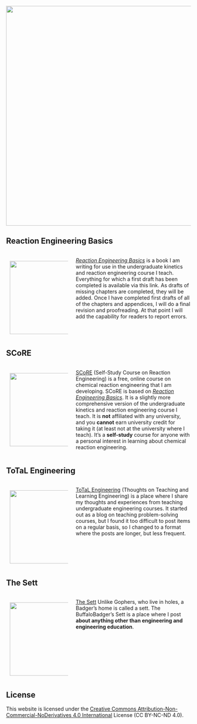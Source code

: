 ![](graphics/Banner.png){fig-alt="BuffaloBadger logo" fig-align="center" width="600"}

## Reaction Engineering Basics

:::: {.columns}

::: {.column width="35%"}

[![](graphics/RE_Basics_Cover.png){style="margin: 10px" width="200" style="float: left;"}](http://buffalobadger.github.io/RE_Basics)

:::

::: {.column width="65%"}

[*Reaction Engineering Basics*](http://buffalobadger.github.io/RE_Basics) is a book I am writing for use in the undergraduate kinetics and reaction engineering course I teach. Everything for which a first draft has been completed is available via this link. As drafts of missing chapters are completed, they will be added. Once I have completed first drafts of all of the chapters and appendices, I will do a final revision and proofreading. At that point I will add the capability for readers to report errors.

:::

::::

## SCoRE

:::: {.columns}

::: {.column width="35%"}

[![](graphics/SCoRE_Logo.png){style="margin: 10px" width="200" style="float: left;"}](file:///Users/lund/Projects/Kinetics/SCoRE/_site/index.html) 

:::

::: {.column width="65%"}

[SCoRE](file:///Users/lund/Projects/Kinetics/SCoRE/_site/index.html) (Self-Study Course on Reaction Engineering) is a free, online course on chemical reaction engineering that I am developing. SCoRE is based on [*Reaction Engineering Basics*](http://buffalobadger.github.io/RE_Basics). It is a slightly more comprehensive version of the undergraduate kinetics and reaction engineering course I teach. It is **not** affiliated with any university, and you **cannot** earn university credit for taking it (at least not at the university where I teach). It's a **self-study** course for anyone with a personal interest in learning about chemical reaction engineering.

:::

::::

## ToTaL Engineering

:::: {.columns}

::: {.column width="35%"}

[![](graphics/ToTaL_Eng_Logo.png){style="margin: 10px" width="200" style="float: left;"}](file:///Users/lund/Projects/ToTaL_Engineering/_site/index.html) 

:::

::: {.column width="65%"}

[ToTaL Engineering](file:///Users/lund/Projects/ToTaL_Engineering/_site/index.html) (Thoughts on Teaching and Learning Engineering) is a place where I share my thoughts and experiences from teaching undergraduate engineering courses. It started out as a blog on teaching problem-solving courses, but I found it too difficult to post items on a regular basis, so I changed to a format where the posts are longer, but less frequent.

:::

::::


## The Sett

:::: {.columns}

::: {.column width="35%"}

[![](graphics/BB_sett_logo.jpeg){style="margin: 10px" width="200" style="float: left;"}](file:///Users/lund/Projects/The_Sett/_site/index.html)

:::

::: {.column width="65%"}

[The Sett](file:///Users/lund/Projects/The_Sett/_site/index.html) Unlike Gophers, who live in holes, a Badger's home is called a sett. The BuffaloBadger's Sett is a place where I post **about anything other than engineering and engineering education**.

:::

::::

## License

This website is licensed under the [Creative Commons Attribution-Non-Commercial-NoDerivatives 4.0 International](https://creativecommons.org/licenses/by-nc-nd/4.0/) License (CC BY-NC-ND 4.0).